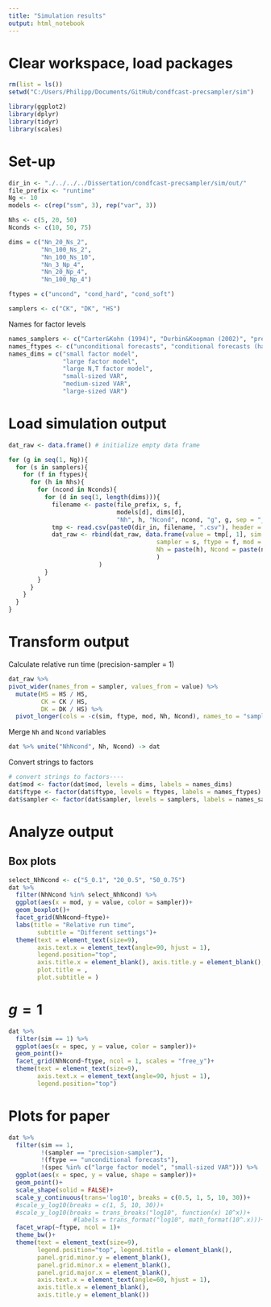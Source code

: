```yaml
---
title: "Simulation results"
output: html_notebook
---
```



# Clear workspace, load packages

```r
rm(list = ls())
setwd("C:/Users/Philipp/Documents/GitHub/condfcast-precsampler/sim")

library(ggplot2)
library(dplyr)
library(tidyr)
library(scales)
```


# Set-up

```r
dir_in <- "./../../../Dissertation/condfcast-precsampler/sim/out/"
file_prefix <- "runtime"
Ng <- 10
models <- c(rep("ssm", 3), rep("var", 3))

Nhs <- c(5, 20, 50)
Nconds <- c(10, 50, 75)

dims = c("Nn_20_Ns_2",
         "Nn_100_Ns_2",
         "Nn_100_Ns_10",
         "Nn_3_Np_4",
         "Nn_20_Np_4",
         "Nn_100_Np_4")

ftypes = c("uncond", "cond_hard", "cond_soft")

samplers <- c("CK", "DK", "HS")
```

Names for factor levels

```r
names_samplers <- c("Carter&Kohn (1994)", "Durbin&Koopman (2002)", "precision-sampler")
names_ftypes <- c("unconditional forecasts", "conditional forecasts (hard)", "conditional forecasts (soft)")
names_dims = c("small factor model",
               "large factor model",
               "large N,T factor model",
               "small-sized VAR",
               "medium-sized VAR",
               "large-sized VAR")
```


# Load simulation output

```r
dat_raw <- data.frame() # initialize empty data frame

for (g in seq(1, Ng)){
  for (s in samplers){
    for (f in ftypes){
      for (h in Nhs){
        for (ncond in Nconds){
          for (d in seq(1, length(dims))){
            filename <- paste(file_prefix, s, f, 
                              models[d], dims[d], 
                              "Nh", h, "Ncond", ncond, "g", g, sep = "_")
            tmp <- read.csv(paste0(dir_in, filename, ".csv"), header = FALSE)
            dat_raw <- rbind(dat_raw, data.frame(value = tmp[, 1], sim = g,
                                         sampler = s, ftype = f, mod = dims[d],
                                         Nh = paste(h), Ncond = paste(ncond/100)
                                         )
                         )
          }
        }
      }
    }
  }
}
```

# Transform output

Calculate relative run time (precision-sampler = 1)

```r
dat_raw %>% 
pivot_wider(names_from = sampler, values_from = value) %>%
  mutate(HS = HS / HS,
         CK = CK / HS,
         DK = DK / HS) %>%
  pivot_longer(cols = -c(sim, ftype, mod, Nh, Ncond), names_to = "sampler", values_to = "value") -> dat
```

Merge `Nh` and `Ncond` variables
```r
dat %>% unite("NhNcond", Nh, Ncond) -> dat
```

Convert strings to factors

```r
# convert strings to factors----
dat$mod <- factor(dat$mod, levels = dims, labels = names_dims)
dat$ftype <- factor(dat$ftype, levels = ftypes, labels = names_ftypes)
dat$sampler <- factor(dat$sampler, levels = samplers, labels = names_samplers)
```


# Analyze output


## Box plots
```r
select_NhNcond <- c("5_0.1", "20_0.5", "50_0.75")
dat %>% 
  filter(NhNcond %in% select_NhNcond) %>%
  ggplot(aes(x = mod, y = value, color = sampler))+
  geom_boxplot()+
  facet_grid(NhNcond~ftype)+
  labs(title = "Relative run time",
        subtitle = "Different settings")+
  theme(text = element_text(size=9),
        axis.text.x = element_text(angle=90, hjust = 1),
        legend.position="top",
        axis.title.x = element_blank(), axis.title.y = element_blank(),
        plot.title = ,
        plot.subtitle = )
```


# $g=1$


```r
dat %>% 
  filter(sim == 1) %>%
  ggplot(aes(x = spec, y = value, color = sampler))+
  geom_point()+
  facet_grid(NhNcond~ftype, ncol = 1, scales = "free_y")+
  theme(text = element_text(size=9),
        axis.text.x = element_text(angle=90, hjust = 1),
        legend.position="top")
```



# Plots for paper

```r
dat %>% 
  filter(sim == 1,
         !(sampler == "precision-sampler"),
         !(ftype == "unconditional forecasts"),
         !(spec %in% c("large factor model", "small-sized VAR"))) %>%
  ggplot(aes(x = spec, y = value, shape = sampler))+
  geom_point()+
  scale_shape(solid = FALSE)+
  scale_y_continuous(trans='log10', breaks = c(0.5, 1, 5, 10, 30))+
  #scale_y_log10(breaks = c(1, 5, 10, 30))+
  #scale_y_log10(breaks = trans_breaks("log10", function(x) 10^x))+
                  #labels = trans_format("log10", math_format(10^.x)))+
  facet_wrap(~ftype, ncol = 1)+
  theme_bw()+
  theme(text = element_text(size=9),
        legend.position="top", legend.title = element_blank(),
        panel.grid.minor.y = element_blank(),
        panel.grid.minor.x = element_blank(),
        panel.grid.major.x = element_blank(),
        axis.text.x = element_text(angle=60, hjust = 1),
        axis.title.x = element_blank(),
        axis.title.y = element_blank()) 
```


